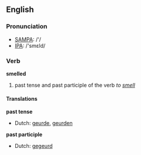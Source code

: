 ==English==

===Pronunciation===
*[[w:SAMPA|SAMPA]]: /'/
*[[w:IPA|IPA]]: /'smεld/

===Verb===
'''smelled'''

# past tense and past participle of the verb ''to [[smell]]''

====Translations====
'''past tense'''
*Dutch: [[geurde]], [[geurden]]
'''past participle'''
*Dutch: [[gegeurd]]